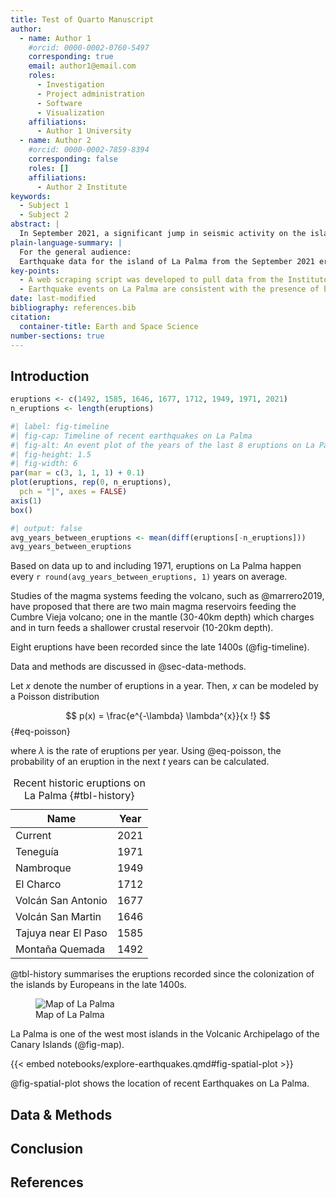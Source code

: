 ```yaml
---
title: Test of Quarto Manuscript
author:
  - name: Author 1
    #orcid: 0000-0002-0760-5497
    corresponding: true
    email: author1@email.com
    roles:
      - Investigation
      - Project administration
      - Software
      - Visualization
    affiliations:
      - Author 1 University
  - name: Author 2
    #orcid: 0000-0002-7859-8394
    corresponding: false
    roles: []
    affiliations:
      - Author 2 Institute
keywords:
  - Subject 1
  - Subject 2
abstract: |
  In September 2021, a significant jump in seismic activity on the island of La Palma (Canary Islands, Spain) signaled the start of a volcanic crisis that still continues at the time of writing. Earthquake data is continually collected and published by the Instituto Geográphico Nacional (IGN). ...
plain-language-summary: |
  For the general audience: 
  Earthquake data for the island of La Palma from the September 2021 eruption is found ...
key-points:
  - A web scraping script was developed to pull data from the Instituto Geogràphico Nacional into a machine-readable form for analysis
  - Earthquake events on La Palma are consistent with the presence of both mantle and crustal reservoirs.
date: last-modified
bibliography: references.bib
citation:
  container-title: Earth and Space Science
number-sections: true
---
```


## Introduction

```r
eruptions <- c(1492, 1585, 1646, 1677, 1712, 1949, 1971, 2021)
n_eruptions <- length(eruptions)
```

```r
#| label: fig-timeline
#| fig-cap: Timeline of recent earthquakes on La Palma
#| fig-alt: An event plot of the years of the last 8 eruptions on La Palma.
#| fig-height: 1.5
#| fig-width: 6
par(mar = c(3, 1, 1, 1) + 0.1)
plot(eruptions, rep(0, n_eruptions), 
  pch = "|", axes = FALSE)
axis(1)
box()
```

```r
#| output: false
avg_years_between_eruptions <- mean(diff(eruptions[-n_eruptions]))
avg_years_between_eruptions
```

Based on data up to and including 1971, eruptions on La Palma happen every `r round(avg_years_between_eruptions, 1)` years on average.

Studies of the magma systems feeding the volcano, such as @marrero2019, have proposed that there are two main magma reservoirs feeding the Cumbre Vieja volcano; one in the mantle (30-40km depth) which charges and in turn feeds a shallower crustal reservoir (10-20km depth).

Eight eruptions have been recorded since the late 1400s (@fig-timeline).

Data and methods are discussed in @sec-data-methods.

Let $x$ denote the number of eruptions in a year. Then, $x$ can be modeled by a Poisson distribution

$$
p(x) = \frac{e^{-\lambda} \lambda^{x}}{x !}
$$ {#eq-poisson}

where $\lambda$ is the rate of eruptions per year. Using @eq-poisson, the probability of an eruption in the next $t$ years can be calculated.

| Name                 | Year   |
| -------------------- | ------ |
| Current              | 2021   |
| Teneguía             | 1971   |
| Nambroque            | 1949   |
| El Charco            | 1712   |
| Volcán San Antonio   | 1677   |
| Volcán San Martin    | 1646   |
| Tajuya near El Paso  | 1585   |
| Montaña Quemada      | 1492   |

: Recent historic eruptions on La Palma {#tbl-history}

@tbl-history summarises the eruptions recorded since the colonization of the islands by Europeans in the late 1400s.

![Map of La Palma](images/la-palma-map.png){#fig-map}

La Palma is one of the west most islands in the Volcanic Archipelago of the Canary Islands (@fig-map). 

{{< embed notebooks/explore-earthquakes.qmd#fig-spatial-plot >}}

@fig-spatial-plot shows the location of recent Earthquakes on La Palma.

## Data & Methods {#sec-data-methods}

## Conclusion

## References {.unnumbered}

:::{#refs}

:::